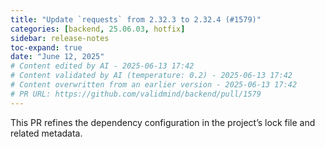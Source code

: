 ```yaml
---
title: "Update `requests` from 2.32.3 to 2.32.4 (#1579)"
categories: [backend, 25.06.03, hotfix]
sidebar: release-notes
toc-expand: true
date: "June 12, 2025"
# Content edited by AI - 2025-06-13 17:42
# Content validated by AI (temperature: 0.2) - 2025-06-13 17:42
# Content overwritten from an earlier version - 2025-06-13 17:42
# PR URL: https://github.com/validmind/backend/pull/1579
---
```


This PR refines the dependency configuration in the project's lock file and related metadata.

<!--- VALIDATION SUMMARY
Content Type: summary
Validation Status: PASSED
Attempts: 1
Validation Temperature: 0.2
Last Validation: 2025-06-13 17:41:50
Result: The edited content is acceptable. It maintains the core information from the original content without introducing any errors or significant omissions.

VALIDATION SUMMARY 2
Content Type: summary
Validation Status: PASSED
Attempts: 1
Validation Temperature: 0.2
Last Validation: 2025-06-13 17:41:50
Result: The edited content is acceptable. It maintains the core information from the original content without introducing any errors or significant omissions.

VALIDATION SUMMARY 3
Content Type: title
Validation Status: PASSED
Attempts: 1
Validation Temperature: 0.2
Last Validation: 2025-06-13 17:41:52
Result: The edited content is acceptable. The change from "Bump" to "Update" is a stylistic choice and does not introduce any serious issues. The version numbers are consistent between the original and edited content. Therefore, the content passes.
--->
